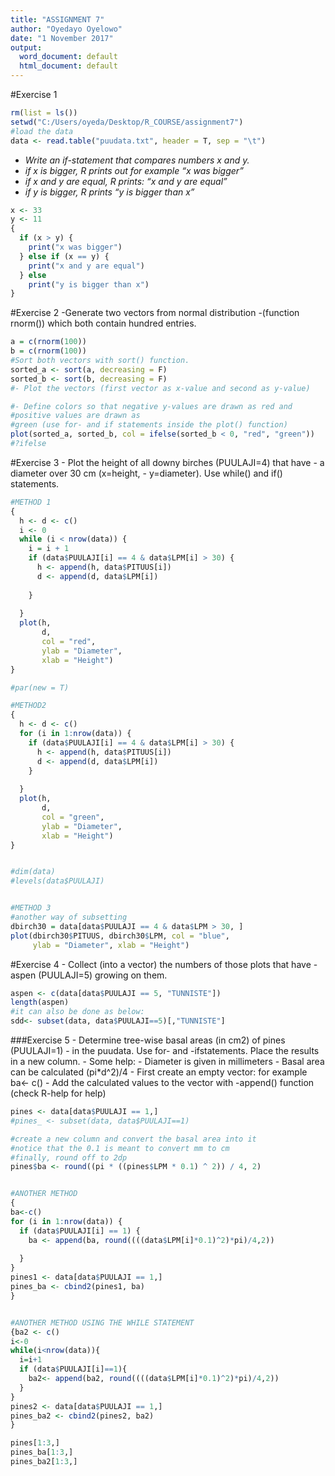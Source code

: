 ```yaml
---
title: "ASSIGNMENT 7"
author: "Oyedayo Oyelowo"
date: "1 November 2017"
output:
  word_document: default
  html_document: default
---
```



#Exercise 1
```r
rm(list = ls())
setwd("C:/Users/oyeda/Desktop/R_COURSE/assignment7")
#load the data
data <- read.table("puudata.txt", header = T, sep = "\t")
```

- *Write an if-statement that compares numbers x and y.*
- *if x is bigger, R prints out for example "x was bigger"*
- *if x and y are equal, R prints: "x and y are equal"*
- *if y is bigger, R prints "y is bigger than x"*

```r
x <- 33
y <- 11
{
  if (x > y) {
    print("x was bigger")
  } else if (x == y) {
    print("x and y are equal")
  } else
    print("y is bigger than x")
}

```

#Exercise 2
-Generate two vectors from normal distribution
-(function rnorm()) which both contain hundred entries.
```r
a = c(rnorm(100))
b = c(rnorm(100))
#Sort both vectors with sort() function.
sorted_a <- sort(a, decreasing = F)
sorted_b <- sort(b, decreasing = F)
#- Plot the vectors (first vector as x-value and second as y-value)

#- Define colors so that negative y-values are drawn as red and
#positive values are drawn as
#green (use for- and if statements inside the plot() function)
plot(sorted_a, sorted_b, col = ifelse(sorted_b < 0, "red", "green"))
#?ifelse
```


#Exercise 3
- Plot the height of all downy birches (PUULAJI=4) that have
- a diameter over 30 cm (x=height,
- y=diameter). Use while() and if() statements.


```r
#METHOD 1
{
  h <- d <- c()
  i <- 0
  while (i < nrow(data)) {
    i = i + 1
    if (data$PUULAJI[i] == 4 & data$LPM[i] > 30) {
      h <- append(h, data$PITUUS[i])
      d <- append(d, data$LPM[i])
      
    }
    
  }
  plot(h,
       d,
       col = "red",
       ylab = "Diameter",
       xlab = "Height")
}

#par(new = T)

#METHOD2
{
  h <- d <- c()
  for (i in 1:nrow(data)) {
    if (data$PUULAJI[i] == 4 & data$LPM[i] > 30) {
      h <- append(h, data$PITUUS[i])
      d <- append(d, data$LPM[i])
    }
    
  }
  plot(h,
       d,
       col = "green",
       ylab = "Diameter",
       xlab = "Height")
}


#dim(data)
#levels(data$PUULAJI)


#METHOD 3
#another way of subsetting
dbirch30 = data[data$PUULAJI == 4 & data$LPM > 30, ]
plot(dbirch30$PITUUS, dbirch30$LPM, col = "blue", 
     ylab = "Diameter", xlab = "Height")

```

#Exercise 4
-  Collect (into a vector) the numbers of those plots that have
-  aspen (PUULAJI=5) growing on them.
```r
aspen <- c(data[data$PUULAJI == 5, "TUNNISTE"])
length(aspen)
#it can also be done as below:
sdd<- subset(data, data$PUULAJI==5)[,"TUNNISTE"]
```


###Exercise 5
-  Determine tree-wise basal areas (in cm2) of pines (PUULAJI=1)
-  in the puudata. Use for- and -ifstatements. Place the results in a new column.
- Some help:
-  Diameter is given in millimeters
- Basal area can be calculated (pi*d^2)/4
- First create an empty vector: for example ba<- c()
- Add the calculated values to the vector with
-append() function (check R-help for help)
```r
pines <- data[data$PUULAJI == 1,]
#pines_ <- subset(data, data$PUULAJI==1)

#create a new column and convert the basal area into it
#notice that the 0.1 is meant to convert mm to cm
#finally, round off to 2dp
pines$ba <- round((pi * ((pines$LPM * 0.1) ^ 2)) / 4, 2)


#ANOTHER METHOD
{
ba<-c()
for (i in 1:nrow(data)) {
  if (data$PUULAJI[i] == 1) {
    ba <- append(ba, round((((data$LPM[i]*0.1)^2)*pi)/4,2))
    
  }
}
pines1 <- data[data$PUULAJI == 1,]
pines_ba <- cbind2(pines1, ba)
}


#ANOTHER METHOD USING THE WHILE STATEMENT
{ba2 <- c()
i<-0
while(i<nrow(data)){
  i=i+1
  if (data$PUULAJI[i]==1){
    ba2<- append(ba2, round((((data$LPM[i]*0.1)^2)*pi)/4,2))
  }
}
pines2 <- data[data$PUULAJI == 1,]
pines_ba2 <- cbind2(pines2, ba2)
}

pines[1:3,]
pines_ba[1:3,]
pines_ba2[1:3,]

```

